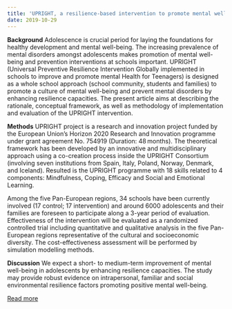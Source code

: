 ```yaml
---
title: 'UPRIGHT, a resilience-based intervention to promote mental well-being in schools: study rationale and methodology for a European randomized controlled trial'
date: 2019-10-29
---
```

**Background**
Adolescence is crucial period for laying the foundations for healthy development and mental well-being. The increasing prevalence of mental disorders amongst adolescents makes promotion of mental well-being and prevention interventions at schools important. UPRIGHT (Universal Preventive Resilience Intervention Globally implemented in schools to improve and promote mental Health for Teenagers) is designed as a whole school approach (school community, students and families) to promote a culture of mental well-being and prevent mental disorders by enhancing resilience capacities. The present article aims at describing the rationale, conceptual framework, as well as methodology of implementation and evaluation of the UPRIGHT intervention.

**Methods**
UPRIGHT project is a research and innovation project funded by the European Union’s Horizon 2020 Research and Innovation programme under grant agreement No. 754919 (Duration: 48 months). The theoretical framework has been developed by an innovative and multidisciplinary approach using a co-creation process inside the UPRIGHT Consortium (involving seven institutions from Spain, Italy, Poland, Norway, Denmark, and Iceland). Resulted is the UPRIGHT programme with 18 skills related to 4 components: Mindfulness, Coping, Efficacy and Social and Emotional Learning.

Among the five Pan-European regions, 34 schools have been currently involved (17 control; 17 intervention) and around 6000 adolescents and their families are foreseen to participate along a 3-year period of evaluation. Effectiveness of the intervention will be evaluated as a randomized controlled trial including quantitative and qualitative analysis in the five Pan-European regions representative of the cultural and socioeconomic diversity. The cost-effectiveness assessment will be performed by simulation modelling methods.

**Discussion**
We expect a short- to medium-term improvement of mental well-being in adolescents by enhancing resilience capacities. The study may provide robust evidence on intrapersonal, familiar and social environmental resilience factors promoting positive mental well-being.

[Read more](https://doi.org/10.1186/s12889-019-7759-0)